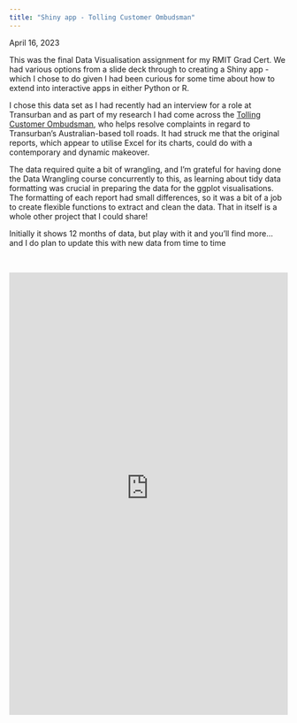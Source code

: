 ```yaml
---
title: "Shiny app - Tolling Customer Ombudsman"
---
```


April 16, 2023

This was the final Data Visualisation assignment for my RMIT Grad Cert. We had various options from a slide deck through to creating a Shiny app - which I chose to do given I had been curious for some time about how to extend into interactive apps in either Python or R. 

I chose this data set as I had recently had an interview for a role at Transurban and as part of my research I had come across the [Tolling Customer Ombudsman](https://www.tollingombudsman.com.au){target="_blank}, who helps resolve complaints in regard to Transurban's Australian-based toll roads. It had struck me that the original reports, which appear to utilise Excel for its charts, could do with a contemporary and dynamic makeover. 

The data required quite a bit of wrangling, and I'm grateful for having done the Data Wrangling course concurrently to this, as learning about tidy data formatting was crucial in preparing the data for the ggplot visualisations. The formatting of each report had small differences, so it was a bit of a job to create flexible functions to extract and clean the data. That in itself is a whole other project that I could share!

Initially it shows 12 months of data, but play with it and you'll find more... and I do plan to update this with new data from time to time

<br>

<iframe height='800' width='100%' frameborder='no' src='https://adamsimmons.shinyapps.io/TCO_app/'> </iframe>

